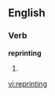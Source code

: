 
==English==

===Verb===
'''reprinting'''

# {{present participle of|[[reprint]]}}

[[vi:reprinting]]